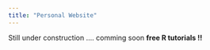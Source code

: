 ```yaml
---
title: "Personal Website"
---
```


Still under construction .... comming soon __free R tutorials !!__